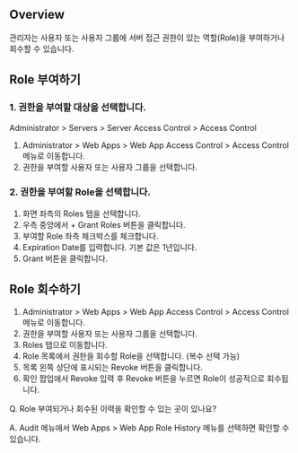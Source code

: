 ## Overview
관리자는 사용자 또는 사용자 그룹에 서버 접근 권한이 있는 역할(Role)을 부여하거나 회수할 수 있습니다.

## Role 부여하기
### 1. 권한을 부여할 대상을 선택합니다.
Administrator > Servers > Server Access Control > Access Control

1. Administrator > Web Apps > Web App Access Control > Access Control 메뉴로 이동합니다.
2. 권한을 부여할 사용자 또는 사용자 그룹을 선택합니다.

### 2. 권한을 부여할 Role을 선택합니다.
1. 화면 좌측의 Roles 탭을 선택합니다.
2. 우측 중앙에서 + Grant Roles 버튼을 클릭합니다.
3. 부여할 Role 좌측 체크박스를 체크합니다.
4. Expiration Date를 입력합니다. 기본 값은 1년입니다.
5. Grant 버튼을 클릭합니다.

## Role 회수하기
1. Administrator > Web Apps > Web App Access Control > Access Control 메뉴로 이동합니다.
2. 권한을 부여할 사용자 또는 사용자 그룹을 선택합니다.
3. Roles 탭으로 이동합니다.
4. Role 목록에서 권한을 회수할 Role을 선택합니다. (복수 선택 가능)
5. 목록 왼쪽 상단에 표시되는 Revoke 버튼을 클릭합니다.
6. 확인 팝업에서 Revoke 입력 후 Revoke 버튼을 누르면 Role이 성공적으로 회수됩니다.

Q. Role 부여되거나 회수된 이력을 확인할 수 있는 곳이 있나요?

A. Audit 메뉴에서 Web Apps > Web App Role History 메뉴를 선택하면 확인할 수 있습니다.
